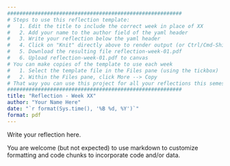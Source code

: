 ```yaml
---
#########################################################
# Steps to use this reflection template:
#   1. Edit the title to include the correct week in place of XX
#   2. Add your name to the author field of the yaml header
#   3. Write your reflection below the yaml header
#   4. Click on "Knit" directly above to render output (or Ctrl/Cmd-Shift-K)
#   5. Download the resulting file reflection-week-01.pdf
#   6. Upload reflection-week-01.pdf to canvas
# You can make copies of the template to use each week
#   1. Select the template file in the Files pane (using the tickbox)
#   2. Within the Files pane, click More --> Copy
# That way you can use this project for all your reflections this semester
#########################################################
title: "Reflection - Week XX"
author: "Your Name Here"
date: "`r format(Sys.time(), '%B %d, %Y')`"
format: pdf
---
```


Write your reflection here.

You are welcome (but not expected) to use markdown to customize formatting and code chunks to incorporate code and/or data.
